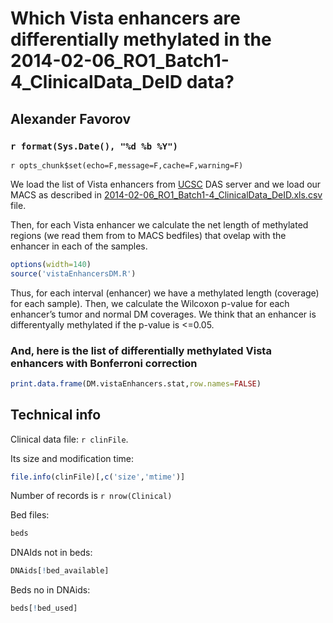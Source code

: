 Which Vista enhancers are differentially methylated in the 2014-02-06_RO1_Batch1-4_ClinicalData_DeID data?
========================================================

Alexander Favorov  
-----------------------------------------------

### `r format(Sys.Date(), "%d %b %Y")` 

`r opts_chunk$set(echo=F,message=F,cache=F,warning=F)`
<!-- cache is off, we save all the neccessary things in Rda -->

We load the list of Vista enhancers from <a href=http://genome.ucsc.edu/>UCSC</a> DAS server and we load our MACS as described in <a href=..\2014-02-06_RO1_Batch1-4_ClinicalData_DeID.html>2014-02-06_RO1_Batch1-4_ClinicalData_DeID.xls.csv</a> file. 

Then, for each Vista enhancer we calculate the net length of methylated regions (we read them from to MACS bedfiles) that ovelap with the enhancer in each of the samples.

```r
options(width=140)
source('vistaEnhancersDM.R')
```

Thus, for each interval (enhancer) we have a methylated length (coverage) for each sample).
Then, we calculate the Wilcoxon p-value for each enhancer's tumor and normal DM coverages.
We think that an enhancer is differentyally methylated if the p-value is <=0.05. 


### And, here is the list of differentially methylated Vista enhancers with Bonferroni correction
```r
print.data.frame(DM.vistaEnhancers.stat,row.names=FALSE)
```

Technical info
-------------------------------
Clinical data file: `r clinFile`.

Its size and modification time: 
```r
file.info(clinFile)[,c('size','mtime')] 
```
Number of records is `r nrow(Clinical)`

Bed files:
```r
beds
```
DNAIds not in beds:
```r
DNAids[!bed_available]
```
Beds no in DNAids:
```r
beds[!bed_used]
```

